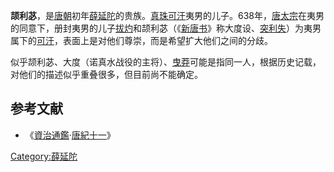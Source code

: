 '''颉利苾'''，是[[唐朝|唐朝]]初年[[薛延陀|薛延陀]]的贵族。[[真珠可汗|真珠可汗]]夷男的儿子。638年，[[唐太宗|唐太宗]]在夷男的同意下，册封夷男的儿子[[拔灼|拔灼]]和颉利苾（《[[新唐书|新唐书]]》称大度设、[[曳莽|突利失]]）为夷男属下的[[可汗|可汗]]，表面上是对他们尊崇，而是希望扩大他们之间的分歧。

似乎颉利苾、大度（诺真水战役的主将）、[[曳莽|曳莽]]可能是指同一人，根据历史记载，对他们的描述似乎重叠很多，但目前尚不能确定。

== 参考文献 ==
*《[[資治通鑑|資治通鑑]]·[[s:資治通鑑/卷195|唐紀十一]]》

[[Category:薛延陀|Category:薛延陀]]